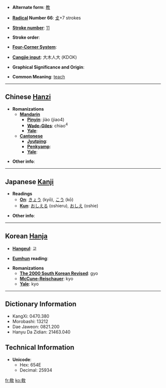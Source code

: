 * '''Alternate form''': [[教]]

* '''[[Wiktionary:Chinese radical index| Radical]] Number 66''': [[Wiktionary:Chinese radical index 攴|攴]]+7 strokes

* '''[[Wiktionary:Chinese total strokes index|Stroke number]]''': [[Wiktionary:Chinese total strokes index 11|11]]

* '''Stroke order''': 

* '''[[Wiktionary:Chinese four corner index|Four-Corner System]]''': 

* '''[[Wiktionary:Chinese Cangjie index|Cangjie input]]''': 大木人大 (KDOK)

* '''Graphical Significance and Origin''': 

* '''Common Meaning''': [[teach]]

----

== Chinese [[Hanzi]] ==

* '''Romanizations'''
** '''[[Mandarin]]'''
*** '''[[Pinyin]]''': jiào (jiao4)
*** '''[[Wade-Giles]]''': chiao<sup>4</sup>
*** '''[[Yale]]''': 
** '''[[Cantonese]]'''
*** '''[[Jyutping]]''':
*** '''[[Penkyamp]]''': 
*** '''[[Yale]]''': 

* '''Other info''': 

----

== Japanese [[Kanji]] ==

* '''Readings'''
** '''[[On]]''': [[きょう]] (kyō), [[こう]] (kō)
** '''[[Kun]]''': [[おしえる]] (oshieru), [[おしえ]] (oshie)

* '''Other info''':  

----

== Korean [[Hanja]] ==

* '''[[Hangeul]]''': 교

* '''[[Eumhun]] reading''': 

* '''Romanizations'''
** '''[[The 2000 South Korean Revised Romanization|The 2000 South Korean Revised]]''': gyo
** '''[[McCune-Reischauer]]''': kyo
** '''[[Yale]]''': kyo

----

== Dictionary Information ==

* KangXi: 0470.380
* Morobashi: 13212
* Dae Jaweon: 0821.200
* Hanyu Da Zidian: 21463.040

== Technical Information ==

* '''Unicode''':
** Hex: 654E
** Decimal: 25934

[[fr:敎]]
[[ko:敎]]